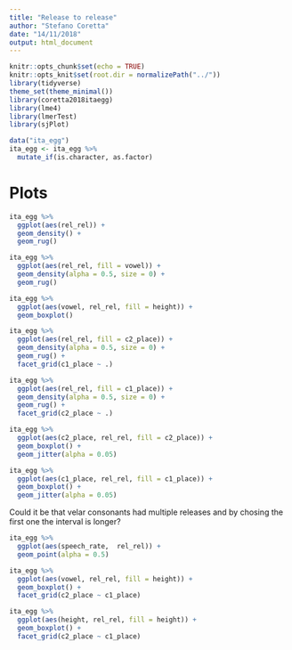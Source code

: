 ```yaml
---
title: "Release to release"
author: "Stefano Coretta"
date: "14/11/2018"
output: html_document
---
```


```r
knitr::opts_chunk$set(echo = TRUE)
knitr::opts_knit$set(root.dir = normalizePath("../"))
library(tidyverse)
theme_set(theme_minimal())
library(coretta2018itaegg)
library(lme4)
library(lmerTest)
library(sjPlot)

data("ita_egg")
ita_egg <- ita_egg %>%
  mutate_if(is.character, as.factor)
```

# Plots

```r
ita_egg %>%
  ggplot(aes(rel_rel)) +
  geom_density() +
  geom_rug()
```


```r
ita_egg %>%
  ggplot(aes(rel_rel, fill = vowel)) +
  geom_density(alpha = 0.5, size = 0) +
  geom_rug()
```

```r
ita_egg %>%
  ggplot(aes(vowel, rel_rel, fill = height)) +
  geom_boxplot()
```

```r
ita_egg %>%
  ggplot(aes(rel_rel, fill = c2_place)) +
  geom_density(alpha = 0.5, size = 0) +
  geom_rug() +
  facet_grid(c1_place ~ .)
```

```r
ita_egg %>%
  ggplot(aes(rel_rel, fill = c1_place)) +
  geom_density(alpha = 0.5, size = 0) +
  geom_rug() +
  facet_grid(c2_place ~ .)
```

```r
ita_egg %>%
  ggplot(aes(c2_place, rel_rel, fill = c2_place)) +
  geom_boxplot() +
  geom_jitter(alpha = 0.05)
```

```r
ita_egg %>%
  ggplot(aes(c1_place, rel_rel, fill = c1_place)) +
  geom_boxplot() +
  geom_jitter(alpha = 0.05)
```

Could it be that velar consonants had multiple releases and by chosing the first one the interval is longer?

```r
ita_egg %>%
  ggplot(aes(speech_rate,  rel_rel)) +
  geom_point(alpha = 0.5)
```

```r
ita_egg %>%
  ggplot(aes(vowel, rel_rel, fill = height)) +
  geom_boxplot() +
  facet_grid(c2_place ~ c1_place)
```

```r
ita_egg %>%
  ggplot(aes(height, rel_rel, fill = height)) +
  geom_boxplot() +
  facet_grid(c2_place ~ c1_place)
```
